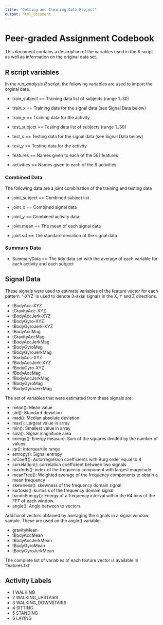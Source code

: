 ```yaml
---
title: "Getting and Cleaning Data Project"
output: html_document
---
```


# Peer-graded Assignment Codebook

This document contains a description of the variables used in the R script as well as
information on the original data set.

## R script variables

In the *run_analysis.R* script, the following variables are used to import the orginal data.

* train_subject == Training data list of subjects (range 1..30)
* train_x == Training data for the signal data (see Signal Data below)
* train_y == Training data for the activity

* test_subject == Testing data list of subjects (range 1..30)
* test_x == Testing data for the signal data (see Signal Data below)
* test_y == Testing data for the activity

* features == Names given to each of the 561 features
* activities == Names given to each of the 6 activities

### Combined Data

The following data are a joint combination of the training and testing data

* joint_subject == Combined subject list
* joint_x == Combined signal data
* joint_y == Combined activity data

* joint.mean == The mean of each signal data
* joint.sd == The standard deviation of the signal data

### Summary Data

* SummaryData == The tidy data set with the average of each variable for each activity and each subject



## Signal Data

These signals were used to estimate variables of the feature vector for each pattern:
'-XYZ' is used to denote 3-axial signals in the X, Y and Z directions.

* tBodyAcc-XYZ
* tGravityAcc-XYZ
* tBodyAccJerk-XYZ
* tBodyGyro-XYZ
* tBodyGyroJerk-XYZ
* tBodyAccMag
* tGravityAccMag
* tBodyAccJerkMag
* tBodyGyroMag
* tBodyGyroJerkMag
* fBodyAcc-XYZ
* fBodyAccJerk-XYZ
* fBodyGyro-XYZ
* fBodyAccMag
* fBodyAccJerkMag
* fBodyGyroMag
* fBodyGyroJerkMag

The set of variables that were estimated from these signals are:

* mean(): Mean value
* std(): Standard deviation
* mad(): Median absolute deviation
* max(): Largest value in array
* min(): Smallest value in array
* sma(): Signal magnitude area
* energy(): Energy measure. Sum of the squares divided by the number of values.
* iqr(): Interquartile range
* entropy(): Signal entropy
* arCoeff(): Autorregresion coefficients with Burg order equal to 4
* correlation(): correlation coefficient between two signals
* maxInds(): index of the frequency component with largest magnitude
* meanFreq(): Weighted average of the frequency components to obtain a mean frequency
* skewness(): skewness of the frequency domain signal
* kurtosis(): kurtosis of the frequency domain signal
* bandsEnergy(): Energy of a frequency interval within the 64 bins of the FFT of each window.
* angle(): Angle between to vectors.

Additional vectors obtained by averaging the signals in a signal window sample. These are used on the angle() variable:

* gravityMean
* tBodyAccMean
* tBodyAccJerkMean
* tBodyGyroMean
* tBodyGyroJerkMean

The complete list of variables of each feature vector is available in 'features.txt'

## Activity Labels

* 1 WALKING
* 2 WALKING_UPSTAIRS
* 3 WALKING_DOWNSTAIRS
* 4 SITTING
* 5 STANDING
* 6 LAYING


